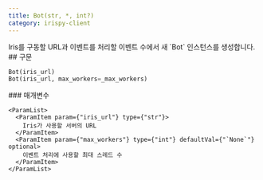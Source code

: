 ```yaml
---
title: Bot(str, *, int?)
category: irispy-client
---
```


<Section>
  Iris를 구동할 URL과 이벤트를 처리할 이벤트 수에서 새 `Bot` 인스턴스를 생성합니다.
</Section>
<Section>
  ## 구문

  ~~~py
  Bot(iris_url)
  Bot(iris_url, max_workers=_max_workers)
  ~~~

  <Section>
    ### 매개변수

    <ParamList>
      <ParamItem param={"iris_url"} type={"str"}>
        Iris가 사용할 서버의 URL
      </ParamItem>
      <ParamItem param={"max_workers"} type={"int"} defaultVal={"`None`"} optional>
        이벤트 처리에 사용할 최대 스레드 수
      </ParamItem>
    </ParamList>
  </Section>
</Section>
